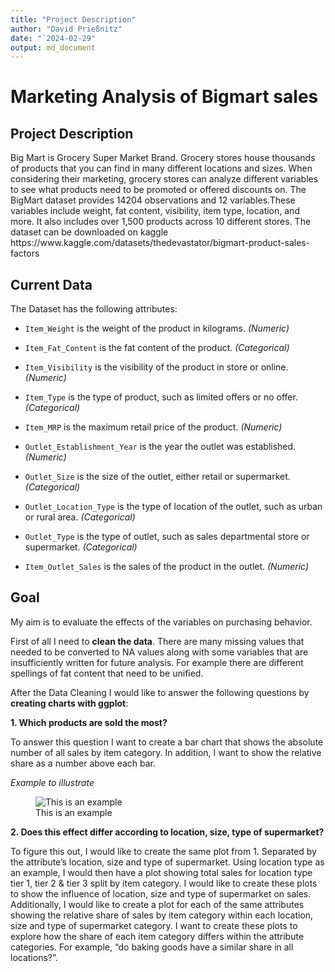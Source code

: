```yaml
---
title: "Project Description"
author: "David Prießnitz"
date: "`2024-02-29"
output: md_document
---
```


# Marketing Analysis of Bigmart sales

## Project Description
Big Mart is Grocery Super Market Brand.
Grocery stores house thousands of products that you can find in many different locations and sizes. When considering their marketing, grocery stores can analyze different variables to see what products need to be promoted or offered discounts on. The BigMart dataset provides 14204 observations and 12 variables.These variables include weight, fat content, visibility, item type, location, and more. It also includes over 1,500 products across 10 different stores. The dataset can be downloaded on kaggle https://www.kaggle.com/datasets/thedevastator/bigmart-product-sales-factors  

## Current Data
The Dataset has the following attributes: <p>
- `Item_Weight`	is the weight of the product in kilograms. *(Numeric)* <p>
- `Item_Fat_Content` is	the fat content of the product. *(Categorical)* <p>
- `Item_Visibility`	is the visibility of the product in store or online. *(Numeric)* <p>
- `Item_Type` is the type of product, such as limited offers or no offer. *(Categorical)* <p>
- `Item_MRP` is	the maximum retail price of the product. *(Numeric)* <p>
- `Outlet_Establishment_Year`	is the year the outlet was established. *(Numeric)* <p>
- `Outlet_Size` is the size of the outlet, either retail or supermarket. *(Categorical)* <p>
- `Outlet_Location_Type` is	the type of location of the outlet, such as urban or rural area. *(Categorical)* <p>
- `Outlet_Type` is	the type of outlet, such as sales departmental store or supermarket. *(Categorical)* <p>
- `Item_Outlet_Sales`	is the sales of the product in the outlet. *(Numeric)* <p>

## Goal
My aim is to evaluate the effects of the variables on purchasing behavior. 

First of all I need to **clean the data**. There are many missing values that needed to be converted to NA values along with some variables that are insufficiently written for future analysis. For example there are different spellings of fat content that need to be unified. 

After the Data Cleaning I would like to answer the following questions by **creating charts with ggplot**:

**1. Which products are sold the most?**

To answer this question I want to create a bar chart that shows the absolute number of all sales by item category. In addition, I want to show the relative share as a number above each bar.

*Example to illustrate* <p>
![This is an example](Example.png)
 


**2. Does this effect differ according to location, size, type of supermarket?**

To figure this out, I would like to create the same plot from 1. Separated by the attribute's location, size and type of supermarket. Using location type as an example, I would then have a plot showing total sales for location type tier 1, tier 2 & tier 3 split by item category. I would like to create these plots to show the influence of location, size and type of supermarket on sales. Additionally, I would like to create a plot for each of the same attributes showing the relative share of sales by item category within each location, size and type of supermarket category. I want to create these plots to explore how the share of each item category differs within the attribute categories. For example, "do baking goods have a similar share in all locations?".



